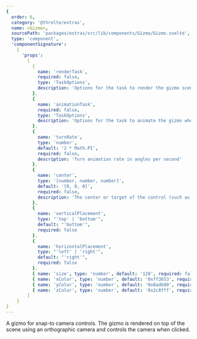```yaml
---
{
  order: 6,
  category: '@threlte/extras',
  name: <Gizmo>,
  sourcePath: 'packages/extras/src/lib/components/Gizmo/Gizmo.svelte',
  type: 'component',
  'componentSignature':
    {
      'props':
        [
          {
            name: 'renderTask',
            required: false,
            type: 'TaskOptions',
            description: 'Options for the task to render the gizmo scene in the viewport. By default, this happens after the `autoRenderTask`.'
          },
          {
            name: 'animationTask',
            required: false,
            type: 'TaskOptions',
            description: 'Options for the task to animate the gizmo when the user clicks one of the handles. By default, this task is added to the `mainStage`.'
          },
          {
            name: 'turnRate',
            type: 'number',
            default: '2 * Math.PI',
            required: false,
            description: 'Turn animation rate in angles per second'
          },
          {
            name: 'center',
            type: '[number, number, number]',
            default: '[0, 0, 0]',
            required: false,
            description: 'The center or target of the control (such as an orbit controller), if it exists.'
          },
          {
            name: 'verticalPlacement',
            type: "'top' | 'bottom'",
            default: "'bottom'",
            required: false
          },
          {
            name: 'horizontalPlacement',
            type: "'left' | 'right'",
            default: "'right'",
            required: false
          },
          { name: 'size', type: 'number', default: '128', required: false },
          { name: 'xColor', type: 'number', default: '0xff3653', required: false },
          { name: 'yColor', type: 'number', default: '0x8adb00', required: false },
          { name: 'zColor', type: 'number', default: '0x2c8fff', required: false }
        ]
    }
}
---
```


A gizmo for snap-to camera controls. The gizmo is rendered on top of the scene using an orthographic camera and controls the camera when clicked.

<Example path="extras/gizmo" />
